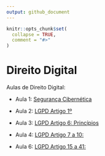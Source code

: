 ```yaml
---
output: github_document
---
```

  
  <!-- README.md is generated from README.Rmd. Please edit that file -->
  
```r
knitr::opts_chunk$set(
  collapse = TRUE,
  comment = "#>"
)
```

# Direito Digital

<!-- badges: start -->
  <!-- badges: end -->
  
  Aulas de Direito Digital:
  
- Aula 1: [Segurança Cibernética](https://ndtj.github.io/direitoDigital/slides/ciber.html)

- Aula 2: [LGPD Artigo 1º](https://ndtj.github.io/direitoDigital/slides/lgpd1.html)

- Aula 3: [LGPD Artigo 6: Princípios](https://ndtj.github.io/direitoDigital/slides/lgpd3.html)

- Aula 4: [LGPD Artigo 7 a 10:  ](https://ndtj.github.io/direitoDigital/slides/lgpd4.html)


- Aula 6: [LGPD Artigo 15 a 41:  ](https://ndtj.github.io/direitoDigital/slides/lgpd4.html)


